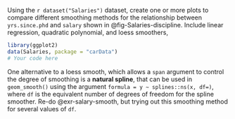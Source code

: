 ::: {#exr-salary-smooth}
  
Using the `r dataset("Salaries")` dataset, create one or more plots to compare different smoothing methods for the relationship between `yrs.since.phd` and `salary` shown in @fig-Salaries-discipline. Include linear regression, quadratic polynomial, and loess smoothers, 

```r
library(ggplot2)
data(Salaries, package = "carData")
# Your code here
```
:::

::: {#exr-salary-smooth2}

One alternative to a loess smooth, which allows a `span` argument to control the degree of smoothing
is a **natural spline**, that can be used in `geom_smooth()` using the argument `formula = y ~ splines::ns(x, df=)`,
where `df` is the equivalent number of degrees of freedom for the spline smoother. Re-do @exr-salary-smooth,
but trying out this smoothing method for several values of `df`.

:::

    